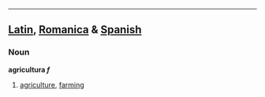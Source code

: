 ----

==[[Latin]], [[Romanica]] & [[Spanish]]==
===Noun===
<b>agricultura ''f''</b>
#[[agriculture]], [[farming]]